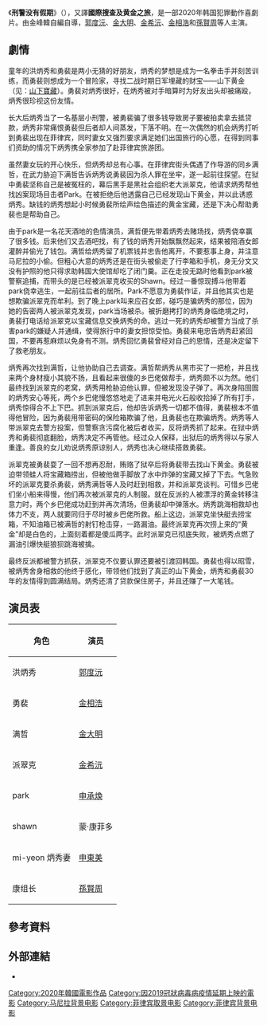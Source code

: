 {{noteTA
|G1=Show
|G2=Movie
|G3=PP
}}
{{Infobox film
| name           = 刑警没有假期
| original_name  = {{lang|ko|국제수사}}
| image          = 
| caption        = 電影海報
| director       = 金峰韓
| producer       = Shin Min-Chul<br>Jang Sung-Won
| screenplay     = 金峰韓
| starring       = [[郭度沅|郭度沅]]<br>[[金大明|金大明]]<br>[[金希沅|金希沅]]<br>[[金相浩|金相浩]]<br>[[孫賢周|孫賢周]]
| music          = 
| cinematography = 
| editing        = 
| studio         = Changchun Film Co., Ltd.
| distributor    = {{le|Showbox|Showbox}}（韓國）<br>[[車庫娛樂|車庫娛樂]]（臺灣）
| released       = {{Film date|df=y|2020|09|29|韓國|2020|10|08|臺灣}}
| runtime        = 106分鐘<ref>{{Cite web|url=https://movie.daum.net/moviedb/main?movieId=121616|title=국제수사(2020)|website=[[Daum_(web_portal)|Daum Movies]]|accessdate=2020-10-25|archive-date=2020-10-28|archive-url=https://web.archive.org/web/20201028211325/https://movie.daum.net/moviedb/main?movieId=121616|dead-url=no}}</ref><ref>{{cite web|url=https://showbox.co.kr/En/Lineup/Detail?ck_year=2020&mvcode=AP190157|title=The Golden Holiday|website=[[Showbox|Showbox]]|accessdate=2020-10-25|archive-date=2020-09-30|archive-url=https://web.archive.org/web/20200930015817/https://www.showbox.co.kr/En/Lineup/Detail?ck_year=2020&mvcode=AP190157|dead-url=no}}</ref>
| country        = 韓國
| language       = 韓語
| budget         = 
| gross          =
| cn_name        = 国际搜查
| hk_name        = 
| tw_name        = 刑警没有假期<ref>{{cite web|url=http://www.atmovies.com.tw/movie/fgkr68123506/|title=刑警沒有假期 The Golden Holiday|work=開眼電影網|accessdate=2020-10-25|archive-date=2020-10-28|archive-url=https://web.archive.org/web/20201028205057/http://www.atmovies.com.tw/movie/fgkr68123506/|dead-url=no}}</ref>
}}
《'''刑警没有假期'''》（{{lang-ko|국제수사}}），又譯'''國際搜查及黄金之旅'''，是一部2020年韩国犯罪動作喜劇片。由金峰韓自編自導，[[郭度沅|郭度沅]]、[[金大明|金大明]]、[[金希沅|金希沅]]、[[金相浩|金相浩]]和[[孫賢周|孫賢周]]等人主演。

== 劇情 ==
童年的洪炳秀和勇裴是两小无猜的好朋友，炳秀的梦想是成为一名拳击手并刻苦训练，而勇裴则想成为一个冒险家，寻找二战时期日军埋藏的财宝——山下黄金（见：[[山下寶藏|山下寶藏]]）。勇裴对炳秀很好，在炳秀被对手暗算时为好友出头却被痛殴，炳秀很珍视这份友情。

长大后炳秀当了一名基层小刑警，被勇裴骗了很多钱导致房子要被拍卖拿去抵贷款，炳秀非常痛恨勇裴但后者却人间蒸发，下落不明。在一次偶然的机会炳秀打听到勇裴出现在菲律宾，同时妻女又强烈要求满足她们出国旅行的心愿，在得到同事们资助的情况下炳秀携全家参加了赴菲律宾旅游团。

虽然妻女玩的开心快乐，但炳秀却总有心事。在菲律宾街头偶遇了作导游的同乡满哲，在武力胁迫下满哲告诉炳秀说勇裴因为杀人罪在坐牢，遂一起前往探望。在狱中勇裴坚称自己是被冤枉的，幕后黑手是黑社会组织老大派翠克，他请求炳秀帮他找凶案现场目击者Park。在被拒绝后他透露自己已经发现山下黄金，并以此诱惑炳秀。缺钱的炳秀想起小时候勇裴所绘声绘色描述的黄金宝藏，还是下决心帮助勇裴也是帮助自己。

由于park是一名花天酒地的色情演员，满哲便先带着炳秀去赌场找，炳秀侥幸赢了很多钱。后来他们又去酒吧找，有了钱的炳秀开始飘飘然起来，结果被陪酒女郎灌醉并偷光了钱包。满哲给炳秀留了机票钱并忠告他离开，不要惹事上身，并注意马尼拉的小偷。但粗心大意的炳秀还是在街头被偷走了行李箱和手机，身无分文又没有护照的他只得求助韩国大使馆却吃了闭门羹。正在走投无路时他看到park被警察追捕，而带头的是已经被派翠克收买的Shawn。经过一番惊现搏斗他带着park侥幸逃生，一起前往后者的居所。Park不愿意为勇裴作证，并且他其实也是想欺骗派翠克而牟利。到了晚上park叫来应召女郎，碰巧是骗炳秀的那位，因为她的告密两人被派翠克发现，park当场被杀。被折磨拷打的炳秀身临绝境之时，勇裴打电话给派翠克以宝藏信息交换炳秀的命。逃过一死的炳秀却被警方当成了杀害park的嫌疑人并通缉，使得旅行中的妻女担惊受怕。勇裴来电忠告炳秀赶紧回国，不要再惹麻烦以免身有不测。炳秀回忆勇裴曾经对自己的恩情，还是决定留下了救老朋友。

炳秀再次找到满哲，让他协助自己去调查。满哲帮炳秀从黑市买了一把枪，并且找来两个身材瘦小其貌不扬，且看起来很傻的乡巴佬做帮手，炳秀颇不以为然。他们最终找到派翠克的老窝，炳秀用枪胁迫他认罪，但被发现没子弹了。再次身陷囹圄的炳秀安心等死，两个乡巴佬慢悠悠地走了进来并电光火石般收拾掉了所有打手，炳秀惊得合不上下巴。抓到派翠克后，他却告诉炳秀一切都不值得，勇裴根本不值得他冒险，因为勇裴用带密码的保险箱欺骗了他，且勇裴也在欺骗炳秀。炳秀等人带派翠克去警方投案，但警察贪污腐化被后者收买，反将炳秀抓了起来。在狱中炳秀和勇裴彻底翻脸，炳秀决定不再管他。经过众人保释，出狱后的炳秀得以与家人重逢。善良的女儿劝说炳秀原谅别人，炳秀也决心继续搭救勇裴。

派翠克被勇裴耍了一回不想再忍耐，贿赂了狱卒后将勇裴带去找山下黄金。勇裴被迫带领蛙人将宝藏箱捞出，但被他做手脚放了水中炸弹的宝藏又掉了下去。气急败坏的派翠克要杀勇裴，炳秀满哲等人及时赶到相救，并和派翠克谈判。可惜乡巴佬们坐小船来得慢，他们再次被派翠克的人制服。就在反派的人被漂浮的黄金转移注意力时，两个乡巴佬成功赶到并再次清场，但勇裴却中弹落水。炳秀跳海相救却也体力不支，两人就要同归于尽时被乡巴佬所救。船上这边，派翠克坐快艇去捞宝箱，不知油箱已被满哲的射钉枪击穿，一路漏油。最终派翠克再次捞上来的“黄金”却是白色的，上面刻着都是傻瓜两字。此时派翠克已彻底失败，被炳秀点燃了漏油引爆快艇狼狈跳海被擒。

最终反派都被警方抓获，派翠克不仅要认罪还要被引渡回韩国。勇裴也得以昭雪，被炳秀舍身相救的他终于感化，带领他们找到了真正的山下黄金，炳秀和勇裴30年的友情得到圆满结局。炳秀还清了贷款保住房子，并且还赚了一大笔钱。

== 演员表 ==
{| class="wikitable"
|+
!角色
!演员
|-
|洪炳秀
|[[郭度沅|郭度沅]]
|-
|勇裴
|[[金相浩|金相浩]]
|-
|满哲
|[[金大明|金大明]]
|-
|派翠克
|[[金希沅|金希沅]]
|-
|park
|[[申承煥|申承煥]]
|-
|shawn
|蒙·康菲多
|-
|mi-yeon 炳秀妻
|[[申東美|申東美]]
|-
|康组长
|[[孫賢周|孫賢周]]
|}

== 參考資料 ==
{{Reflist|30em}}

== 外部連結 ==
*{{IMDb title|tt8123506}}

{{DEFAULTSORT:Golden Holiday, The}}
[[Category:2020年韓國電影作品|Category:2020年韓國電影作品]]
[[Category:因2019冠狀病毒病疫情延期上映的電影|Category:因2019冠狀病毒病疫情延期上映的電影]]
[[Category:马尼拉背景电影|Category:马尼拉背景电影]]
[[Category:菲律宾取景电影|Category:菲律宾取景电影]]
[[Category:菲律宾背景电影|Category:菲律宾背景电影]]